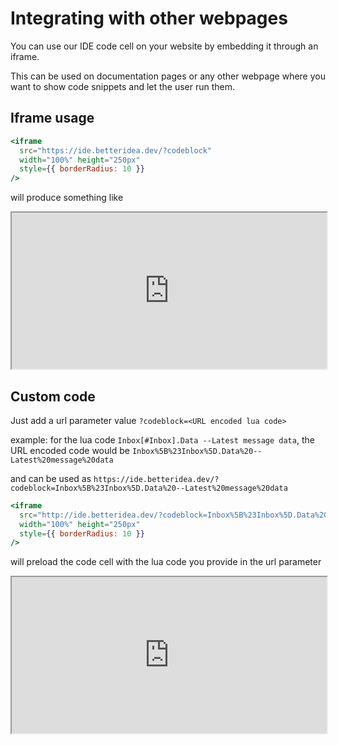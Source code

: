 # Integrating with other webpages

You can use our IDE code cell on your website by embedding it through an iframe.

This can be used on documentation pages or any other webpage where you want to show code snippets and let the user run them.

## Iframe usage

```jsx
<iframe
  src="https://ide.betteridea.dev/?codeblock"
  width="100%" height="250px"
  style={{ borderRadius: 10 }}
/>
```

will produce something like

<iframe src="https://ide.betteridea.dev/?codeblock" width="100%" height="250px" style={{borderRadius:10}}></iframe>

## Custom code

Just add a url parameter value `?codeblock=<URL encoded lua code>`

example: for the lua code `Inbox[#Inbox].Data --Latest message data`, the URL encoded code would be `Inbox%5B%23Inbox%5D.Data%20--Latest%20message%20data`

and can be used as `https://ide.betteridea.dev/?codeblock=Inbox%5B%23Inbox%5D.Data%20--Latest%20message%20data`

```jsx
<iframe
  src="http://ide.betteridea.dev/?codeblock=Inbox%5B%23Inbox%5D.Data%20--Latest%20message%20data"
  width="100%" height="250px"
  style={{ borderRadius: 10 }}
/>
```

will preload the code cell with the lua code you provide in the url parameter

<iframe
  id="last-msg"
  src="http://ide.betteridea.dev/?codeblock=Inbox%5B%23Inbox%5D.Data%20--Latest%20message%20data"
  width="100%" height="250px"
  style={{borderRadius:10}}
/>

---

## Running lua from external call

You can execute the code cell from an external button click or any event by sending a message to the iframe.

Add a unique id to the iframe and use a querySelector to get the iframe and then call `contentWindow.postMessage` with `{action: "run"}` and target origin as `https://ide.betteridea.dev`

```jsx
<iframe
  id="adder"
  src="http://ide.betteridea.dev/?codeblock=1%2B1"
  width="100%" height="250px"
  style={{ borderRadius: 10 }}
/>
```

```jsx
<button
  onClick={() => {
    const iframe = document.querySelector("#adder");
    iframe.contentWindow.postMessage({ action: "run" }, "https://ide.betteridea.dev");
  }}
>
  run 1+1
</button>
```

This button will run the code cell which has the id `adder`
